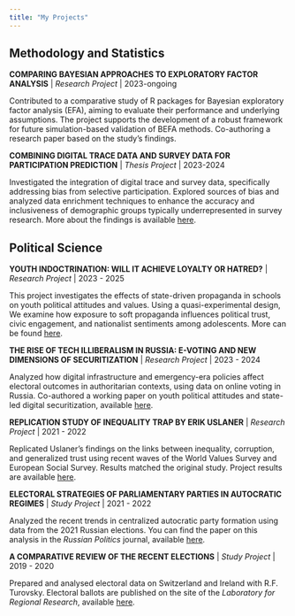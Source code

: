 ```yaml
---
title: "My Projects"
---
```


## Methodology and Statistics

**COMPARING BAYESIAN APPROACHES TO EXPLORATORY FACTOR ANALYSIS** |  *Research Project * | 2023-ongoing

Contributed to a comparative study of R packages for Bayesian exploratory factor analysis (EFA), aiming to evaluate their performance and underlying assumptions. The project supports the development of a robust framework for future simulation-based validation of BEFA methods. Co-authoring a research paper based on the study’s findings.

**COMBINING DIGITAL TRACE DATA AND SURVEY DATA FOR PARTICIPATION PREDICTION** |  *Thesis Project* | 2023-2024

Investigated the integration of digital trace and survey data, specifically addressing bias from selective participation. Explored sources of bias and analyzed data enrichment techniques to enhance the accuracy and inclusiveness of demographic groups typically underrepresented in survey research. More about the findings is available [here](https://odissei-data.nl/event/odissei-conference-2024/).

## Political Science

**YOUTH INDOCTRINATION: WILL IT ACHIEVE LOYALTY OR HATRED?** |  *Research Project * | 2023 - 2025

This project investigates the effects of state-driven propaganda in schools on youth political attitudes and values. Using a quasi-experimental design, We examine how exposure to soft propaganda influences political trust, civic engagement, and nationalist sentiments among adolescents. More can be found [here](https://papers.ssrn.com/sol3/papers.cfm?abstract_id=5264533).

**THE RISE OF TECH ILLIBERALISM IN RUSSIA: E-VOTING AND NEW DIMENSIONS OF SECURITIZATION** |  *Research Project * | 2023 - 2024

Analyzed how digital infrastructure and emergency-era policies affect electoral outcomes in authoritarian contexts, using data on online voting in Russia. Co-authored a working paper on youth political attitudes and state-led digital securitization, available [here](https://www.illiberalism.org/the-rise-of-tech-illiberalism-in-russia-e-voting-and-new-dimensions-of-securitization/).

**REPLICATION STUDY OF INEQUALITY TRAP BY ERIK USLANER** |  *Research Project * | 2021 - 2022

Replicated Uslaner’s findings on the links between inequality, corruption, and generalized trust using recent waves of the World Values Survey and European Social Survey. Results matched the original study. Project results are available [here](https://www.hse.ru/ba/political/students/diplomas/620109658).

**ELECTORAL STRATEGIES OF PARLIAMENTARY PARTIES IN AUTOCRATIC REGIMES** |  *Study Project * | 2021 - 2022

Analyzed the recent trends in centralized autocratic party formation using data from the 2021 Russian elections. You can find the paper on this analysis in the *Russian Politics* journal, available [here](https://brill.com/view/journals/rupo/8/4/article-p519_5.xml).

**A COMPARATIVE REVIEW OF THE RECENT ELECTIONS** |  *Study Project * | 2019 - 2020

Prepared and analysed electoral data on Switzerland and Ireland with R.F. Turovsky. Electoral ballots are published on the site of the *Laboratory for Regional Research*, available [here](https://cfi.hse.ru/lrps/elb).